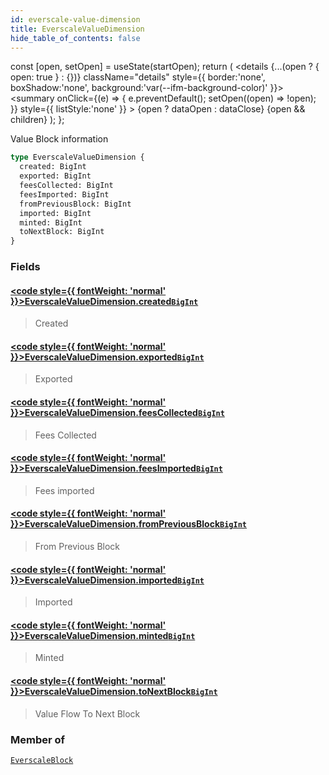 ```yaml
---
id: everscale-value-dimension
title: EverscaleValueDimension
hide_table_of_contents: false
---
```







  const [open, setOpen] = useState(startOpen);
  return (
    <details {...(open ? { open: true } : {})} className="details" style={{ border:'none', boxShadow:'none', background:'var(--ifm-background-color)' }}>
      <summary
        onClick={(e) => {
          e.preventDefault();
          setOpen((open) => !open);
        }}
        style={{ listStyle:'none' }}
      >
      {open ? dataOpen : dataClose}
      </summary>
      {open && children}
    </details>
  );
};








Value Block information


```graphql
type EverscaleValueDimension {
  created: BigInt
  exported: BigInt
  feesCollected: BigInt
  feesImported: BigInt
  fromPreviousBlock: BigInt
  imported: BigInt
  minted: BigInt
  toNextBlock: BigInt
}
```




### Fields

#### [<code style={{ fontWeight: 'normal' }}>EverscaleValueDimension.<b>created</b></code>](#)<Bullet />[`BigInt`](/docs/v1/graphql-reference/scalars/big-int) <Badge class="badge badge--secondary" text="scalar"/> 
> 
> 
> Created
> 

#### [<code style={{ fontWeight: 'normal' }}>EverscaleValueDimension.<b>exported</b></code>](#)<Bullet />[`BigInt`](/docs/v1/graphql-reference/scalars/big-int) <Badge class="badge badge--secondary" text="scalar"/> 
> 
> 
> Exported
> 

#### [<code style={{ fontWeight: 'normal' }}>EverscaleValueDimension.<b>feesCollected</b></code>](#)<Bullet />[`BigInt`](/docs/v1/graphql-reference/scalars/big-int) <Badge class="badge badge--secondary" text="scalar"/> 
> 
> 
> Fees Collected
> 

#### [<code style={{ fontWeight: 'normal' }}>EverscaleValueDimension.<b>feesImported</b></code>](#)<Bullet />[`BigInt`](/docs/v1/graphql-reference/scalars/big-int) <Badge class="badge badge--secondary" text="scalar"/> 
> 
> 
> Fees imported
> 

#### [<code style={{ fontWeight: 'normal' }}>EverscaleValueDimension.<b>fromPreviousBlock</b></code>](#)<Bullet />[`BigInt`](/docs/v1/graphql-reference/scalars/big-int) <Badge class="badge badge--secondary" text="scalar"/> 
> 
> 
> From Previous Block
> 

#### [<code style={{ fontWeight: 'normal' }}>EverscaleValueDimension.<b>imported</b></code>](#)<Bullet />[`BigInt`](/docs/v1/graphql-reference/scalars/big-int) <Badge class="badge badge--secondary" text="scalar"/> 
> 
> 
> Imported
> 

#### [<code style={{ fontWeight: 'normal' }}>EverscaleValueDimension.<b>minted</b></code>](#)<Bullet />[`BigInt`](/docs/v1/graphql-reference/scalars/big-int) <Badge class="badge badge--secondary" text="scalar"/> 
> 
> 
> Minted
> 

#### [<code style={{ fontWeight: 'normal' }}>EverscaleValueDimension.<b>toNextBlock</b></code>](#)<Bullet />[`BigInt`](/docs/v1/graphql-reference/scalars/big-int) <Badge class="badge badge--secondary" text="scalar"/> 
> 
> 
> Value Flow To Next Block
> 



### Member of

[`EverscaleBlock`](/docs/v1/graphql-reference/objects/everscale-block)  <Badge class="secondary" text="object"/>

